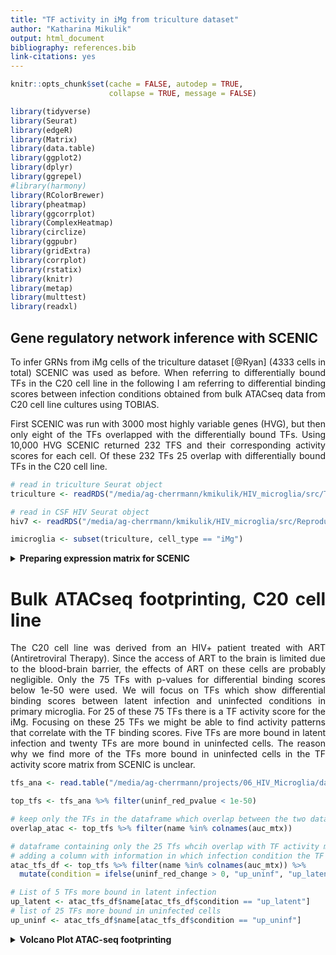 ```yaml
---
title: "TF activity in iMg from triculture dataset"
author: "Katharina Mikulik"
output: html_document
bibliography: references.bib
link-citations: yes
---
```


<style>
body {
text-align: justify}
</style>

```r
knitr::opts_chunk$set(cache = FALSE, autodep = TRUE, 
                      collapse = TRUE, message = FALSE)

```


```r
library(tidyverse)
library(Seurat)
library(edgeR)
library(Matrix)
library(data.table)
library(ggplot2)
library(dplyr)
library(ggrepel)
#library(harmony)
library(RColorBrewer)
library(pheatmap)
library(ggcorrplot)
library(ComplexHeatmap)
library(circlize)
library(ggpubr)
library(gridExtra)
library(corrplot)
library(rstatix)
library(knitr)
library(metap)
library(multtest)
library(readxl)
```

## Gene regulatory network inference with SCENIC

To infer GRNs from iMg cells of the triculture dataset [@Ryan] (4333 cells in 
total) SCENIC was used as before. When referring to differentially bound TFs in the C20 cell line in the following I am referring to differential binding scores between infection conditions 
obtained from bulk ATACseq data from C20 cell line cultures using TOBIAS.

First SCENIC was run with 3000 most highly variable genes (HVG), but then
only eight of the TFs overlapped with the differentially bound TFs. Using 10,000
HVG SCENIC returned 232 TFS and their corresponding activity scores for each cell.
Of these 232 TFs 25 overlap with differentially bound TFs in the C20 cell line.

```r
# read in triculture Seurat object
triculture <- readRDS("/media/ag-cherrmann/kmikulik/HIV_microglia/src/Triculture_dataset_Ryan_paper/triculture_clean_seurat_object")

# read in CSF HIV Seurat object
hiv7 <- readRDS("/media/ag-cherrmann/kmikulik/HIV_microglia/src/Reproduce_Farhadian_Paper/Seurat_objects/total_7_samples_label_transfer.rds")

imicroglia <- subset(triculture, cell_type == "iMg")

```


<details>
<summary>**Preparing expression matrix for SCENIC**</summary>

First, SCTransform was used for normalization of the expression data, then
the top 10,000 HVGs are selected and the matrix transposed, because the pySCENIC
pipeline requires an input matrix which has genes as columns and cells 
as rows.
 (https://github.com/hdsu-bioquant/pySCENIC_pipeline/blob/master/input/gene_exp_mtx_example.tsv)

```
# use 10 000 most highly variable genes
scenic <- SCTransform(imicroglia, variable.features.n = 10000, verbose=FALSE)
saveRDS(scenic, "/media/ag-cherrmann/kmikulik/HIV_microglia/src/Triculture_dataset_Ryan_paper/triculture_scenic")
scenic <- readRDS("/media/ag-cherrmann/kmikulik/HIV_microglia/src/Triculture_dataset_Ryan_paper/triculture_scenic")
scenic_hvg <- subset(scenic, features = scenic@assays$SCT@var.features)
scenic_mtx <- t(scenic_hvg@assays$SCT@scale.data)
write.table(x = scenic_mtx, file = "/media/ag-cherrmann/kmikulik/HIV_microglia/src/pySCENIC_pipeline/input/triculture_mtx.tsv", sep = "\t")

#scenic_matrix <- read.table(file = "/media/ag-cherrmann/kmikulik/HIV_microglia/src/pySCENIC_pipeline/input/triculture_mtx.tsv", sep = "\t")
```
---
</details>


<details>
<summary>**AuCell matrix - output from Scenic**</summary>

The output from SCENIC is a matrix containing cells as rows and 232 TFs
as columns. Five exemplary rows and columns are shown below. The TF activity for each cell can be used to draw conclusions
about different cell states. 


```r
auc_mtx <- read.csv("/media/ag-cherrmann/kmikulik/HIV_microglia/src/Triculture_dataset_Ryan_paper/pySCENIC_output/aucell_img_10k.csv")
auc_mtx <- auc_mtx %>% column_to_rownames("Cell")
auc_mtx <- auc_mtx %>% setnames( old = colnames(auc_mtx), new = sapply(strsplit(
  colnames(auc_mtx), "[...]"), `[`, 1))

auc_mtx[1:5, 1:5] %>% kable(caption = "Layout of TF activity matrix")
```

---
</details>

<details>
<summary>**Number of iMg in each condition**</summary>


```r
# add auc matrix to metadata of hiv4 seurat object
tri_mg <- AddMetaData(imicroglia, 
                    metadata = auc_mtx, 
                    col.name = colnames(auc_mtx))

```


```r
tri_mg@meta.data %>% 
  rename(condition  = orig.ident) %>%
  group_by(condition) %>%
  summarize(n = n()) %>% 
  kable(caption = "Number of cells in each condition")
```

---
</details>


# Bulk ATACseq footprinting, C20 cell line

The C20 cell line was derived from 
an HIV+ patient  treated with ART (Antiretroviral Therapy). Since the access 
of ART to the brain is limited due to the blood-brain barrier, the effects of 
ART on these cells are probably negligible. Only the 75 TFs with p-values for differential binding scores below 1e-50 were used. We will focus on TFs which show differential binding scores between latent
infection and uninfected conditions in primary microglia.
For 25 of these 75 TFs there is a TF activity score for the iMg. Focusing on these 25 TFs we might be able to find activity patterns that 
correlate with the TF binding scores. Five TFs are more bound in latent infection
and twenty TFs are more bound in uninfected cells. The reason why we find more of the TFs more bound in uninfected cells 
in the TF activity score matrix from SCENIC is unclear.

```r
tfs_ana <- read.table("/media/ag-cherrmann/projects/06_HIV_Microglia/data/atacseq/data-2020-11-06/tobias/TOBIAS_snakemake/footprint_mglia2_GlassTF_17-03/TFBS/bindetect_results.txt", sep = "\t", header = TRUE)

top_tfs <- tfs_ana %>% filter(uninf_red_pvalue < 1e-50)

# keep only the TFs in the dataframe which overlap between the two datasets.
overlap_atac <- top_tfs %>% filter(name %in% colnames(auc_mtx))

# dataframe containing only the 25 Tfs whcih overlap with TF activity matrix from SCENIC 
# adding a column with information in which infection condition the TF is more bound
atac_tfs_df <- top_tfs %>% filter(name %in% colnames(auc_mtx)) %>% 
  mutate(condition = ifelse(uninf_red_change > 0, "up_uninf", "up_latent"))

# List of 5 TFs more bound in latent infection
up_latent <- atac_tfs_df$name[atac_tfs_df$condition == "up_latent"]
# list of 25 TFs more bound in uninfected cells
up_uninf <- atac_tfs_df$name[atac_tfs_df$condition == "up_uninf"]
```

<details>
<summary>**Volcano Plot ATAC-seq footprinting**</summary>

```r
top_tfs %>% 
  # add a column containing information in which condition the corresponding TF 
  # is upregulated
  mutate(condition = ifelse(uninf_red_change < 0, "up_latent", "up_uninf")) %>%
  # add a column conaining the labels for the plot
  # I only want to label cells which are also found by Scenic
  mutate(label = ifelse(name %in% overlap_atac$name, name, NA)) %>% 
  ggplot(aes(x = uninf_red_change,
             y = -log10(uninf_red_pvalue),
             col = condition, 
             label = label)) +
  geom_point() +
  geom_hline(yintercept = -log10(1e-50), col = "red") +
  geom_text(nudge_x = .05, nudge_y = 2) +
  labs(title = "TFs with differential binding scores") +
  ylab("-log10(p_value)") +
  xlab("differential binding score")

```

---
</details>

# TF activity in iMg 

## Heatmap for all TFs

In the heatmap of TF activities below you can already see a trend towards a separation of 
cells treated with EFZ (blue and green) from untreated cells (red and orange).

<details>
<summary>**Heatmap of 232 TFs and their activity in iMg**</summary>


```r
conditions <- tri_mg@meta.data %>%
                    rownames_to_column("cell") %>%
                    select("cell", "orig.ident")%>% column_to_rownames("cell")


ht <- Heatmap(t(auc_mtx), 
      col =  colorRampPalette(rev(brewer.pal(n = 7, name = "RdYlBu")))(100),
      show_column_names = FALSE,
      row_names_side = "left",
      top_annotation = HeatmapAnnotation(condition = conditions$orig.ident, 
                                         name = "condition", col =  
                                         list(condition = c("Uninf" = "orange", 
                                                            "Inf+EFZ" = "green",
                                                            "Inf" = "red",
                                                            "Uninf+EFZ" = "blue")))
)
ht
```

---
</details>


## Heatmap of 25 TFs with differential binding score

We will now investigate if we can find activity patterns which resemble
the differential binding score patterns found in 25 TFs.


### K-means clustering with different k {.tabset}

Using k-means clustering we might be able to identify clusters with certain
patterns of TF activity. Judging from the different heatmaps shown belo,
k = 4 might be the most informative, since for k = 5 there is only one TF (NHLH1) differentiating an additional cluster. The plot of within-clusters sum of squares should help to pick the best number of clusters, however as can be seen below there is no obvious kink in the curve.

K-means clustering with k = 2 seems to split the cells into treated vs. 
untreated cells. These two clusters have a very evident biological meaning.
Using k = 3 or k = 4 keeps these two biologically 
relevant groups separate, but also creates additional clusters which seem to be
a mixture of treated and untreated cells. Having a closer look at clusters from
k = 4 might give som additional biological insights.

Having a closer look at the four clusters, it becomes evident that the two left
most clusters separate treated cells from untreated cells, independent of the 
infection condition. There are more Inf+EFZ than Uninf+EFZ in the first cluster,
however this is in line with the lower cell number of Uninf+EFZ (722 cells) 
compared to Inf+EFZ (1382 cells).

Two TFs seem to be more active in Inf+EFZ and Uninf+EFZ compared to Inf and 
Uninf, namely RUNX3 and JUNB. Another three TFs seem to be more active in Inf 
and Uninf compared to Inf+EFZ and Uninf+EFZ, namely NFAT5, TCF7L2 and CEBPB. 
TCF4 distinguishes a third cluster. Is there a biological meaning behind that? 
Can these TFs be associated with a particular condition?

#### wss plot

```r
df <- hiv7@meta.data %>% filter(cell_type == "Myeloid2", 
                                    orig.ident == "HIV1_CSF")
mtx <- auc_mtx[, atac_tfs_df$name]

# Decide on a k for clustering
wss = sapply(2:15, function(k) {
  kmeans(x = t(mtx), centers = k)$tot.withinss
})

plot(2:15, wss, type = "b", 
     xlab = "Number of clusters k", 
     ylab = "Total within-clusters sum of square")
```

#### different k

```r

ht_list <- map(seq.int(2,6), function(n){
  ht <- Heatmap(t(auc_mtx[, atac_tfs_df$name]), 
        col =  colorRampPalette(rev(brewer.pal(n = 7, name = "RdYlBu")))(100),
        column_title = paste0("k = ", n),
        show_column_names = FALSE,
        row_names_side = "left",
        top_annotation = HeatmapAnnotation(condition = conditions$orig.ident, 
                                           name = "condition",
                                           col = list(condition = 
                                                        c("Uninf" = "orange", 
                                                          "Inf+EFZ" = "green",
                                                          "Inf" = "red", 
                                                          "Uninf+EFZ" = "blue"))),
        column_km = n,
         )
  
})

ht_list <- ht_list[[1]] + ht_list[[2]] + ht_list[[3]] + ht_list[[4]] + ht_list[[5]]
draw(ht_list, column_title = "K-means clustering with different k", ht_gap = unit(2, "cm"))
```


#### k = 4

```r
ht <- draw(Heatmap(t(auc_mtx[, atac_tfs_df$name]), 
      col =  colorRampPalette(rev(brewer.pal(n = 7, name = "RdYlBu")))(100),
      column_title = "K-means clustering with k = 4",
      show_column_names = FALSE,
      row_names_side = "left",
      top_annotation = HeatmapAnnotation(condition = conditions$orig.ident, 
                                         name = "condition",
                                         col = list(condition = 
                                                      c("Uninf" = "orange", 
                                                        "Inf+EFZ" = "green",
                                                        "Inf" = "red", 
                                                        "Uninf+EFZ" = "blue"))),
      column_km = 4,
       ))
```

#### {-}

---

### Split heatmaps to find patterns {.tabset}

#### Separate Heatmaps according to infection condition

Separating the cells according to different conditions shows that there is a bigger difference between cells treated with EFZ vs. untreated cells than between 
infected vs uninfected cells. The Inf+EFZ (green) and Uninf+EFZ (blue) show very similar TF activity patterns and the Inf (red) and 
Uninf (orange) show very similar TF activity patterns. These findings
recapitulate the findings from above.


Two TFs seem to be more active in Inf+EFZ and Uninf+EFZ compared to Inf and 
Uninf, namely RUNX3 and JUNB. Three TFs seem to be more active in Inf and Uninf
compared to Inf+EFZ and Uninf+EFZ, namely NFAT5, TCF7L2 and CEBPB. In microglia 
cells inflammatory signals trigger NFAT5 expression [@Yang]. CEBPB regulates pro-inflammatory gene expression and its expression is 
increased in the brain during HAND, however, there is no data from microglia 
cells [@Canchi]. 

```r
ht_conditions <- Heatmap(t(auc_mtx[, atac_tfs_df$name]), 
        #col =  colorRampPalette(rev(brewer.pal(n = 7, name = "RdYlBu")))(100),
        column_title = "split according to infection condition",
        show_column_names = FALSE,
        row_names_side = "left",
        col =  colorRampPalette(rev(brewer.pal(n = 7, name = "RdYlBu")))(100),
        top_annotation = HeatmapAnnotation(condition = conditions$orig.ident, 
                                           name = "condition", col = list(condition = c("Uninf" = "orange", "Inf+EFZ" = "green", "Inf" = "red", "Uninf+EFZ" = "blue"))),
        #row_km = 2,
        #row_split = atac_tfs_df$condition,
        column_split = tri_mg$orig.ident,
        left_annotation = rowAnnotation(TF_footprinting = (atac_tfs_df %>% 
                                                         select(name, condition) %>%
                                                         column_to_rownames("name"))[["condition"]],
              name = "TF_footprinting",
              col = list(TF_footprinting = c("up_latent" = "pink", 
                                             "up_uninf" = "darkgreen")))
        )

ht_conditions 


```

#### Split Heatmaps according to TF binding scores from ATACseq data

Separating the heatmap along the rows, according to TFs either more bound in 
latently infected microglia or more bound in uninfected primary microglia,
does not result in a separation according to treatment with EFZ. 

What one might expect to see, is that TFs more bound in uninfected primary 
microglia would also show higher activity in uninfected iMg, while TFs more 
bound in latently infected primary microglia would show higher activity in 
Inf+EFZ iMg. However, such a pattern is not immediately visible in the heatmap 
below.

The TFs more bound in latently infected cells do not seem to correlate with any condition, but rather vary a lot more across all cells than the TFs more bound 
in uninfected cells which show some correlation with the condition and less 
across all cells.


```r
ht_tfs1 <- Heatmap(t(auc_mtx[, atac_tfs_df$name]), 
        #col =  colorRampPalette(rev(brewer.pal(n = 7, name = "RdYlBu")))(100),
        column_title = "split according to TF binding score for latent vs. uninfected",
        show_column_names = FALSE,
        row_names_side = "left",
        #column_km = 4,
        row_split = atac_tfs_df$condition,
        col =  colorRampPalette(rev(brewer.pal(n = 7, name = "RdYlBu")))(100),
        top_annotation = HeatmapAnnotation(condition = conditions$orig.ident, 
                                           name = "condition", 
                                           col = list(condition = 
                                                        c("Uninf" = "orange",
                                                          "Inf+EFZ" = "green",
                                                          "Inf" = "red",
                                                          "Uninf+EFZ" = "blue"))),
        #column_split = tri_mg$orig.ident
        left_annotation = rowAnnotation(TF_footprinting = 
                                          (atac_tfs_df %>% 
                                            select(name, condition) %>%
                                            column_to_rownames("name"))[["condition"]],
                      name = "TF_footprinting",
                      col = list(TF_footprinting = c("up_latent" = "pink", 
                                                     "up_uninf" = "darkgreen")))
        )


#ht_list <- ht_conditions + ht_tfs
#draw(ht_list)
```


```r
ht_tfs2 <- Heatmap(t(auc_mtx[, atac_tfs_df$name]), 
        #col =  colorRampPalette(rev(brewer.pal(n = 7, name = "RdYlBu")))(100),
        column_title = "split according to TF binding score for latent vs. uninfected",
        show_column_names = FALSE,
        row_names_side = "left",
        #column_km = 4,
        row_split = atac_tfs_df$condition,
        column_split = tri_mg@meta.data$orig.ident,
        col =  colorRampPalette(rev(brewer.pal(n = 7, name = "RdYlBu")))(100),
        top_annotation = HeatmapAnnotation(condition = conditions$orig.ident, 
                                           name = "condition", col =
                                             list(condition =
                                                    c("Uninf" = "orange",
                                                      "Inf+EFZ" = "green", 
                                                      "Inf" = "red", 
                                                      "Uninf+EFZ" = "blue"))),
        #column_split = tri_mg$orig.ident
        left_annotation = rowAnnotation(TF_footprinting = 
                                          (atac_tfs_df %>% 
                                            select(name, condition) %>%
                                            column_to_rownames("name"))[["condition"]],
                      name = "TF_footprinting",
                      col = list(TF_footprinting = c("up_latent" = "pink", 
                                                     "up_uninf" = "darkgreen")))
        )
```

```r
ht_list <- ht_tfs1 + ht_tfs2
draw(ht_list, ht_gap = unit(2, "cm"))

```

---

## TF activity differences between clusters

To quantitatively investigate whether we can find TFs which have significantly
different activity between clusters we can use Kruskal-Wallis test and 
pairwise wilcox test as a posthoc analysis. 206 TFs have different acivity
between the clusters. 

```r
p_values <- map(seq.int(1:length(colnames(auc_mtx))), function(n){
  tf <- colnames(auc_mtx)[n]
  #print(tf)
  #print(triculture@meta.data[tf])
  p_values <- unlist(kruskal.test(pull(tri_mg@meta.data[tf]) ~ orig.ident,
                                  tri_mg@meta.data))["p.value"]
  #print(p_values)
  #list(tf = tf, p_value = p_values)
})

# adjust for multiple hypothesis testing
adj_p_values <- p.adjust(as.numeric(unname(unlist(p_values))), method = "fdr")


# how many transcription factors are significantly different between the clusters?
#length(adj_p_values[adj_p_values<0.01])

```

### Posthoc analysis {.tabset}

#### more bound in latent infection

**Boxplots of TFs activity across conditions of TFs more bound in latent infection**

Among the TFs more bound in latently infected cells there is a difference in 
activity for REST and ZEB1, but only between treatment conditions and not 
between infection conditions. For the other three TFs there are no differences 
or patterns. 

```r

boxplot_list <- map(up_latent, function(tf) {
  ggplot() +
    geom_boxplot(aes(x = tri_mg@meta.data %>% pull("orig.ident"),
                     y = tri_mg@meta.data %>% pull(tf), 
                 fill = tri_mg@meta.data %>% pull("orig.ident"))) +
    stat_pvalue_manual(tri_mg@meta.data %>% 
                         pairwise_wilcox_test(as.formula(paste0(tf, " ~ orig.ident"))) %>% 
                         add_xy_position()) +
    xlab("Condition") +
    ylab(paste0(tf)) +
    guides(fill = guide_legend(title = "condition"))
})

do.call(gridExtra::grid.arrange, c(boxplot_list, ncol = 3, nrow = 2))
```

#### more bound in uninfected 

**Boxplots of TFs activity across conditions of TFs more bound in uninfected primary microglia**

In the plots below the trend of TF activity being negatively correlated between
treated and untreated cells, independently of the infection status can be seen for
some TFs, for example CEBPB and MEF2C. For other TFs there is no difference 
between either infection status or treatment, for example CREB1 and ETS1.

Yet, even though the effect of treatment is most prominent, some TFs are 
additionally following the pattern of the footprinting. For example, RUNX3, CUX1, MEF2A, YY1 and MEF2C are more active in uninfected cells than in infected cells, but more active in infected + EFZ cells than uninfected + EFZ cells. These TFs, therefore, follow the footprining pattern at least in the untreated conditon. Conversely, NFAT5, TCF7L2 and CEBPB are 
more active in infected than in uninfected cells, but more bound in uninfected +
EFZ cells than in infected + EFZ cells. It is unclear why the patterns are contrary
to each other between the treatment conditions. JUNB and NFYB are the only two 
TFs which are more bound in uninfected +/- EFZ compared to infected +/- EFZ, which
means they are following the footprinting pattern independently of the treatment
condition.

One assumption is that TFs which are markers of microglia cells might 
be more or less active depending on whether the cells were treated with EFZ or 
not. An argument against this assumption is that both CEBPB and MEF2C are 
typically expressed in microglia, yet we observe an opposite trend. CEBPB is more active in Inf and Uninf cells than in Inf+EFZ and Uninf+EFZ cells, while MEF2C is more active in Inf+EFZ and Uninf+EFZ cells than 
in Inf and Uninf cells.


```r


boxplot_list <- map(up_uninf, function(tf) {
  ggplot() +
    geom_boxplot(aes(x = tri_mg@meta.data %>% pull("orig.ident"),
                     y = tri_mg@meta.data %>% pull(tf), 
                 fill = tri_mg@meta.data %>% pull("orig.ident"))) +
    stat_pvalue_manual(tri_mg@meta.data %>% 
                         pairwise_wilcox_test(as.formula(paste0(tf, " ~ orig.ident"))) %>% 
                         add_xy_position()) +
    xlab("Condition") +
    ylab(paste0(tf)) +
    guides(fill = guide_legend(title = "condition"))
})

do.call(gridExtra::grid.arrange, c(boxplot_list, ncol = 5, nrow = 4))

#annotate_figure(figure,
 #               top = text_grob("TFs activity across conditions for TFs more bound in uninfected primary microglia", size = 20))

```

---


## Correlations between conditions {.tabset}

The correlation plot and scatter matrix below further emphasizes what has
already become evident from the previous analysis. Inf and Uninf iMg show a 
higher correlation with each other than for example Uninf+EFZ and Uninf. The 
Inf+EFZ iMg hardly correlate with the Inf iMg, but show a higher correlation 
with the Uninf+EFZ. The effect of EFZ treatment seems to be stronger than the 
effect of the infection.

### Correlation matrix

```r
cor_mtx <- tri_mg@meta.data %>% 
  rownames_to_column("cell") %>%
  select(c("cell", "orig.ident", colnames(auc_mtx))) %>%
  group_by(orig.ident) %>%
  summarize_if(is.numeric, mean) %>% 
  gather(TF, value, -orig.ident) %>% 
  spread(orig.ident, value) %>% 
  column_to_rownames("TF") %>% cor()

testCor <- cor.mtest(cor_mtx, conf.level = 0.95)

# plot correlations
# p.mat = matrix of p_values


corrplot(cor_mtx,
         #method = "color", 
         order = "hclust", 
         addrect = 4, # add boxes 
         p.mat = testCor$p, 
         #sig.level = .05,
         insig = "p-value", 
         tl.col = "black")

```

### Scatter matrix

```r
tri_mg@meta.data %>% 
  rownames_to_column("cell") %>%
  select(c("cell", "orig.ident", colnames(auc_mtx))) %>%
  group_by(orig.ident) %>%
  summarize_if(is.numeric, mean) %>% 
  gather(TF, value, -orig.ident) %>% 
  spread(orig.ident, value) %>% 
  column_to_rownames("TF") %>% GGally::ggpairs() +
    labs(title = "Scatter matrix for different conditions")
```

---


## Correlation between TFs differentiating Myeloid2 clusters {.tabset}

These TFs were differentially active between the three k-means clusters in
Myeloid2 cells from HIV-infected patients. Across three different patients
they showed correlated changes in activity. YY1, ETS1 and REST were positively
correlated with each other and negatively
correlated with MEF2A, ETV6, JUNB, MEF2C, MXI1 and CEBPB. The pattern observed for the iMg from the triculture dataset does not
resemble the pattern observed in Myeloid2 cells. A suprising observation is that
there is pairs of TFs which are highly correlated, for example ETS1 and ETV6 or 
REST and CEBPB. 

### Correlation Matrix

```r
intersect_csf <- read.table("/media/ag-cherrmann/kmikulik/HIV_microglia/data/atac_intersect_TFs_different_across_patients_3_clusters")


cor_mtx <- tri_mg@meta.data %>% 
  rownames_to_column("cell") %>% 
  select(c("cell", "orig.ident", intersect_csf$x[intersect_csf$x %in% colnames(auc_mtx)])) %>% # only TFs with differential binding scores from ATACseq
  group_by(orig.ident) %>%
  summarize_if(is.numeric, mean) %>% 
  column_to_rownames("orig.ident") %>% cor()

testCor <- cor.mtest(cor_mtx, conf.level = 0.95)

corrplot(cor_mtx,
         #method = "color",
         order = "hclust", 
         addrect = 4, # add boxes 
         p.mat = testCor$p,
         insig = "p-value")
```

### Scatter Matrix

```r
tri_mg@meta.data %>% 
  rownames_to_column("cell") %>% 
  select(c("cell", "orig.ident", intersect_csf$x[intersect_csf$x %in% colnames(auc_mtx)])) %>% # only TFs with differential binding scores from ATACseq
  group_by(orig.ident) %>%
  summarize_if(is.numeric, mean) %>% 
  column_to_rownames("orig.ident") %>%
  GGally::ggpairs() +
  labs(title = "Scatter Matrix for different TFs")
```

---

# References